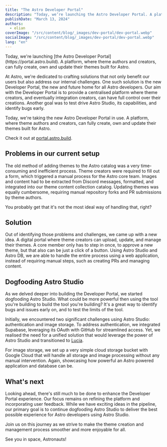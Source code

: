 ```yaml
---
title: "The Astro Developer Portal"
description: "Today, we’re launching the Astro Developer Portal. A platform, where theme authors and creators, can fully create, own and update their themes built for Astro."
publishDate: "March 13, 2024"
authors:
  - elian
coverImage: "/src/content/blog/_images/dev-portal/dev-portal.webp"
socialImage: "/src/content/blog/_images/dev-portal/dev-portal.webp"
lang: "en"
---
```



<BlogSummary>
Today, we're launching [the Astro Developer Portal](https://portal.astro.build). A platform, where theme authors and creators, can fully create, own and update their themes built for Astro.
</BlogSummary>

At Astro, we're dedicated to crafting solutions that not only benefit our users but also address our internal challenges. One such solution is the new Developer Portal, the new and future home for all Astro developers. Our aim with the Developer Portal is to provide a centralised platform where theme creators, and eventually integration creators, can have full control over their creations. Another goal was to test drive Astro Studio, its capabilities, and identify bugs early.

Today, we're taking the new Astro Developer Portal in use. A platform, where theme authors and creators, can fully create, own and update their themes built for Astro.

Check it out at [portal.astro.build](https://portal.astro.build).

<BlogContentImage src={dashboard} alt="" />

## Problems in our current setup

The old method of adding themes to the Astro catalog was a very time-consuming and inefficient process. Theme creators were required to fill out a form, which triggered a manual process for the Astro core team. Images and content had to be extracted from Discord messages, formatted, and integrated into our theme content collection catalog. Updating themes was equally cumbersome, requiring manual repository forks and PR submissions by theme authors.

You probably get that it's not the most ideal way of handling that, right?

## Solution

Out of identifying those problems and challenges, we came up with a new idea. A digital portal where theme creators can upload, update, and manage their themes. A core member only has to step in once, to approve a new theme, but that also can be just a click of a button. Using Astro Studio and Astro DB, we are able to handle the entire process using a web application, instead of requiring manual steps, such as creating PRs and managing content.

## Dogfooding Astro Studio

As we delved deeper into building the Developer Portal, we started dogfooding Astro Studio. What could be more powerful then using the tool you're building to build the tool you're building? It's a great way to identify bugs and issues early on, and to test the limits of the tool.

Initially, we encountered two significant challenges using Astro Studio: authentication and image storage. To address authentication, we integrated Supabase, leveraging its OAuth with GitHub for streamlined access. Yet, we realised the need for a unified solution that would leverage the power of Astro Studio and transitioned to [Lucia](https://lucia-auth.com/).

For image storage, we set up a very simple cloud storage bucket with Google Cloud that will handle all storage and image processing without any manual intervention. Again, showcasing how powerful an Astro powered application and database can be.

## What's next

Looking ahead, there's still much to be done to enhance the Developer Portal experience. Our focus remains on refining the platform and incorporating user feedback. While we have exciting ideas in the pipeline, our primary goal is to continue dogfooding Astro Studio to deliver the best possible experience for Astro developers using Astro Studio.

Join us on this journey as we strive to make the theme creation and management process smoother and more enjoyable for all.

See you in space, Astronauts!